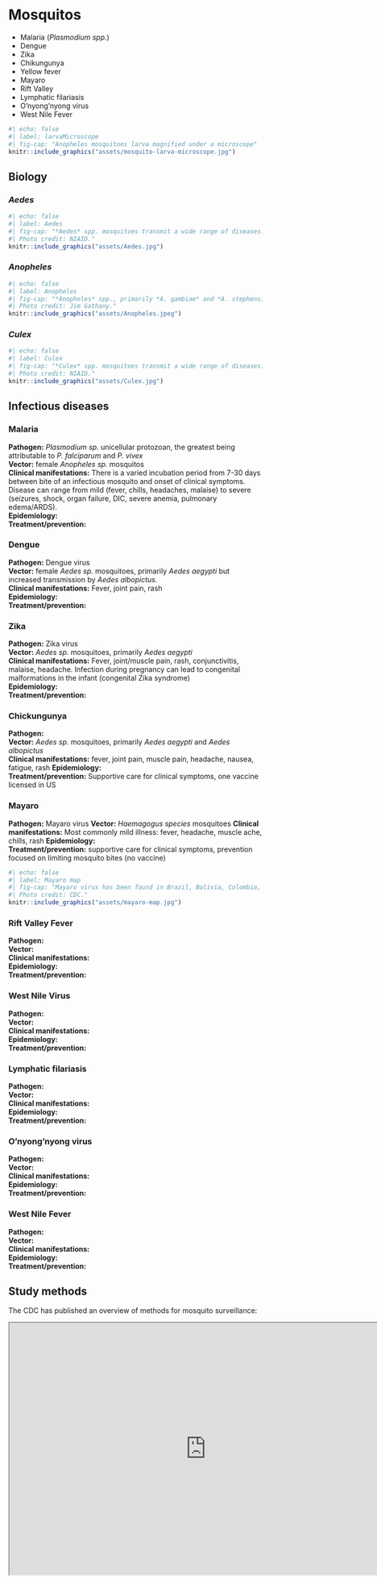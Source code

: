 # Mosquitos

::: {.callout-note title="Infections"}
- Malaria (*Plasmodium spp.*)
- Dengue
- Zika
- Chikungunya
- Yellow fever
- Mayaro
- Rift Valley
- Lymphatic filariasis
- O'nyong'nyong virus
- West Nile Fever
:::


```r
#| echo: false
#| label: larvaMicroscope
#| fig-cap: "Anopheles mosquitoes larva magnified under a microscope"
knitr::include_graphics("assets/mosquito-larva-microscope.jpg")
```

## Biology

### *Aedes*
```r
#| echo: false
#| label: Aedes
#| fig-cap: "*Aedes* spp. mosquitoes transmit a wide range of diseases: chikungunya, dengue, and Zika among others.
#| Photo credit: NIAID."
knitr::include_graphics("assets/Aedes.jpg")
```  

### *Anopheles*
```r
#| echo: false
#| label: Anopheles
#| fig-cap: "*Anopheles* spp., primarily *A. gambiae* and *A. stephensi*, are the vectors of malaria.
#| Photo credit: Jim Gathany."
knitr::include_graphics("assets/Anopheles.jpeg")
```  

### *Culex*
```r
#| echo: false
#| label: Culex
#| fig-cap: "*Culex* spp. mosquitoes transmit a wide range of diseases: West Nile viruse, St. Louis encephalitis, and Rift Valley Fever among others.
#| Photo credit: NIAID."
knitr::include_graphics("assets/Culex.jpg")
```  

## Infectious diseases

### Malaria
**Pathogen:** *Plasmodium sp.* unicellular protozoan, the greatest being attributable to *P. falciparum* and *P. vivex*  
**Vector:** female *Anopheles sp.* mosquitos  
**Clinical manifestations:** There is a varied incubation period from 7-30 days between bite of an infectious mosquito and onset of clinical symptoms.
Disease can range from mild (fever, chills, headaches, malaise) to severe (seizures, shock, organ failure, DIC, severe anemia, pulmonary edema/ARDS).  
**Epidemiology:**  
**Treatment/prevention:**  

### Dengue
**Pathogen:** Dengue virus  
**Vector:** female *Aedes sp.* mosquitoes, primarily *Aedes aegypti* but increased transmission by *Aedes albopictus.*  
**Clinical manifestations:** Fever, joint pain, rash  
**Epidemiology:**  
**Treatment/prevention:**  

### Zika
**Pathogen:** Zika virus  
**Vector:** *Aedes sp.* mosquitoes, primarily *Aedes aegypti*  
**Clinical manifestations:** Fever, joint/muscle pain, rash, conjunctivitis, malaise, headache. 
Infection during pregnancy can lead to congenital malformations in the infant (congenital Zika syndrome)  
**Epidemiology:**  
**Treatment/prevention:**  

### Chickungunya
**Pathogen:**  
**Vector:** *Aedes sp.* mosquitoes, primarily *Aedes aegypti* and *Aedes albopictus*  
**Clinical manifestations:** fever, joint pain, muscle pain, headache, nausea, fatigue, rash
**Epidemiology:**  
**Treatment/prevention:** Supportive care for clinical symptoms, one vaccine licensed in US  

### Mayaro
**Pathogen:** Mayaro virus
**Vector:** *Haemagogus species* mosquitoes
**Clinical manifestations:** Most commonly mild illness: fever, headache, muscle ache, chills, rash
**Epidemiology:**  
**Treatment/prevention:** supportive care for clinical symptoms, prevention focused on limiting mosquito bites (no vaccine)
```r
#| echo: false
#| label: Mayaro map
#| fig-cap: "Mayaro virus has been found in Brazil, Bolivia, Colombia, Ecuador, French Guiana, Haiti, Peru, Suriname, Trinidad and Tobago, and Venezuela.
#| Photo credit: CDC."
knitr::include_graphics("assets/mayaro-map.jpg")
```  
### Rift Valley Fever
**Pathogen:**  
**Vector:**  
**Clinical manifestations:**  
**Epidemiology:**  
**Treatment/prevention:**  

### West Nile Virus  
**Pathogen:**  
**Vector:**  
**Clinical manifestations:**  
**Epidemiology:**  
**Treatment/prevention:**  

### Lymphatic filariasis
**Pathogen:**  
**Vector:**  
**Clinical manifestations:**  
**Epidemiology:**  
**Treatment/prevention:**  

### O'nyong'nyong virus
**Pathogen:**  
**Vector:**  
**Clinical manifestations:**  
**Epidemiology:**  
**Treatment/prevention:**  

### West Nile Fever
**Pathogen:**  
**Vector:**  
**Clinical manifestations:**  
**Epidemiology:**  
**Treatment/prevention:**  

## Study methods
The CDC has published an overview of methods for mosquito surveillance: 
```{=html}
<iframe width="780" height="500" src="https://www.cdc.gov/mosquitoes/php/toolkit/mosquito-surveillance-traps.html" title="CDC Mosquito Surveillance"></iframe>
```

